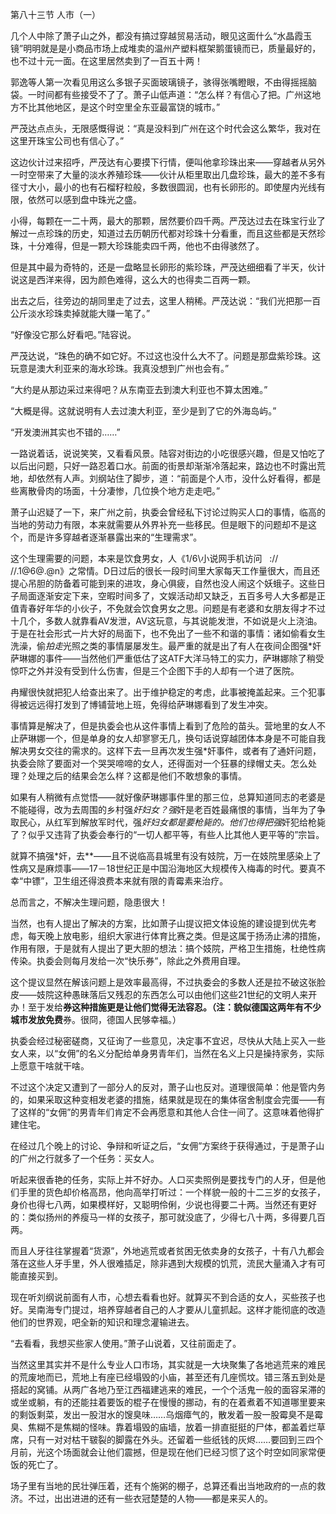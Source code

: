 

第八十三节 人市（一）

几个人中除了萧子山之外，都没有搞过穿越贸易活动，眼见这面什么“水晶霞玉镜”明明就是是小商品市场上成堆卖的温州产塑料框架鹅蛋镜而已，质量最好的，也不过十元一面。在这里居然卖到了一百五十两！

郭逸等人第一次看见用这么多银子买面玻璃镜子，骇得张嘴瞪眼，不由得摇摇脑袋。一时间都有些接受不了了。萧子山低声道：“怎么样？有信心了把。广州这地方不比其他地区，是这个时空里全东亚最富饶的城市。”

严茂达点点头，无限感慨得说：“真是没料到广州在这个时代会这么繁华，我对在这里开珠宝公司也有信心了。”

这边伙计过来招呼，严茂达有心要摸下行情，便叫他拿珍珠出来――穿越者从另外一时空带来了大量的淡水养殖珍珠――伙计从柜里取出几盘珍珠，最大的差不多有径寸大小，最小的也有石榴籽粒般，多数很圆润，也有长卵形的。即使屋内光线有限，依然可以感到盘中珠光之盛。

小得，每颗在一二十两，最大的那颗，居然要价四千两。严茂达过去在珠宝行业了解过一点珍珠的历史，知道过去历朝历代都对珍珠十分看重，而且这些都是天然珍珠，十分难得，但是一颗大珍珠能卖四千两，他也不由得骇然了。

但是其中最为奇特的，还是一盘略显长卵形的紫珍珠，严茂达细细看了半天，伙计说这是西洋来得，因为颜色难得，这么大的也得卖二百两一颗。

出去之后，往旁边的胡同里走了过去，这里人稍稀。严茂达说：“我们光把那一百公斤淡水珍珠卖掉就能大赚一笔了。”

“好像没它那么好看吧。”陆容说。

严茂达说，“珠色的确不如它好。不过这也没什么大不了。问题是那盘紫珍珠。这玩意是澳大利亚来的海水珍珠。我真没想到广州也会有。”

“大约是从那边采过来得吧？从东南亚去到澳大利亚也不算太困难。”

“大概是得。这就说明有人去过澳大利亚，至少是到了它的外海岛屿。”

“开发澳洲其实也不错的……”

一路说着话，说说笑笑，又看看风景。陆容对街边的小吃很感兴趣，但是又怕吃了以后出问题，只好一路忍着口水。前面的街景却渐渐冷落起来，路边也不时露出荒地，却依然有人声。刘纲站住了脚步，道：“前面是个人市，没什么好看得，都是些离散骨肉的场面，十分凄惨，几位换个地方走走吧。”

萧子山迟疑了一下，来广州之前，执委会曾经私下讨论过购买人口的事情，临高的当地的劳动力有限，本来就需要从外界补充一些移民。但是眼下的问题却不是这个，而是许多穿越者逐渐暴露出来的“生理需求”。

这个生理需要的问题，本来是饮食男女，人《1/6\小说网手机访问   :// //.1@6@.@n》之常情。D日过后的很长一段时间里大家每天工作量很大，而且还提心吊胆的防备着可能到来的进攻，身心俱疲，自然也没人闹这个妖蛾子。这些日子局面逐渐安定下来，空暇时间多了，文娱活动却又缺乏，五百多号人大多都是正值青春好年华的小伙子，不免就会饮食男女之思。问题是有老婆和女朋友得才不过十几个，多数人就靠看AV发泄，AV这玩意，与其说能发泄，不如说是火上浇油。于是在社会形式一片大好的局面下，也不免出了一些不和谐的事情：诸如偷看女生洗澡，偷*拍走*光照之类的事情屡屡发生。最严重的就是出了有人在夜间企图强*奸萨琳娜的事件――当然他们严重低估了这ATF大洋马特工的实力，萨琳娜除了稍受惊吓之外并没有受到什么伤害，但是三个企图下手的人却有一个进了医院。

冉耀很快就把犯人给查出来了。出于维护稳定的考虑，此事被掩盖起来。三个犯事得被远远得打发到了博铺营地上班，免得给萨琳娜看到了发生冲突。

事情算是解决了，但是执委会也从这件事情上看到了危险的苗头。营地里的女人不止萨琳娜一个，但是单身的女人却寥寥无几，换句话说穿越团体本身是不可能自我解决男女交往的需求的。这样下去一旦再次发生强*奸事件，或者有了通奸问题，执委会除了要面对一个哭哭啼啼的女人，还得面对一个狂暴的绿帽丈夫。怎么处理？处理之后的结果会怎么样？这都是他们不敢想象的事情。

如果有人稍微有点觉悟――就好像萨琳娜事件里的那三位，总算知道同志的老婆是不能碰得，改为去周围的乡村强*奸妇女？强*奸是老百姓最痛恨的事情，当年为了争取民心，从红军到解放军时代，强*奸妇女都是要枪毙的。他们也得把强*奸犯给枪毙了？似乎又违背了执委会奉行的“一切人都平等，有些人比其他人更平等的”宗旨。

就算不搞强*奸，去**――且不说临高县城里有没有妓院，万一在妓院里感染上了性病又是麻烦事――17－18世纪正是中国沿海地区大规模传入梅毒的时代。要真不幸“中镖”，卫生组还得浪费本来就有限的青霉素来治疗。

总而言之，不解决生理问题，隐患很大！

当然，也有人提出了解决的方案，比如萧子山提议把文体设施的建设提到优先考虑，每天晚上放电影，组织大家进行体育比赛之类。但是这属于扬汤止沸的措施，作用有限，于是就有人提出了更大胆的想法：搞个妓院，严格卫生措施，杜绝性病传染。执委会则每月发给一次“快乐券”，除此之外费用自理。

这个提议显然在解该问题上是效率最高得，不过执委会的多数人还是拉不破这张脸皮――妓院这种愚昧落后又残忍的东西怎么可以由他们这些21世纪的文明人来开办！至于发给**券这种措施更是让他们觉得无法容忍。（注：貌似德国这两年有不少城市发放免费**券。很冏，德国人民够幸福。）

执委会经过秘密磋商，又征询了一些意见，决定事不宜迟，尽快从大陆上买入一些女人来，以“女佣”的名义分配给单身男青年们，当然在名义上只是操持家务，实际上愿意干啥就干啥。

不过这个决定又遭到了一部分人的反对，萧子山也反对。道理很简单：他是管内务的，如果采取这种变相发老婆的措施，结果就是现在的集体宿舍制度会完蛋――有了这样的“女佣”的男青年们肯定不会再愿意和其他人合住一间了。这意味着他得扩建住宅。

在经过几个晚上的讨论、争辩和听证之后，“女佣”方案终于获得通过，于是萧子山的广州之行就多了一个任务：买女人。

听起来很香艳的任务，实际上并不好办。人口买卖照例是要找专门的人牙，但是他们手里的货色却价格高昂，他向高举打听过：一个样貌一般的十二三岁的女孩子，身价也得七八两，如果模样好，又聪明伶俐，少说也得要二十两。当然还有更好的：类似扬州的养瘦马一样的女孩子，那可就没底了，少得七八十两，多得要几百两。

而且人牙往往掌握着“货源”，外地逃荒或者贫困无依卖身的女孩子，十有八九都会落在这些人牙手里，外人很难插足，除非遇到大规模的饥荒，流民大量涌入才有可能直接买到。

现在听刘纲说前面有人市，心想去看看也好。就算买不到合适的女人，买些孩子也好。吴南海专门提过，培养穿越者自己的人才要从儿童抓起。这样才能彻底的改造他们的世界观，吧全新的知识和理念灌输进去。

“去看看，我想买些家人使用。”萧子山说着，又往前面走了。

当然这里其实并不是什么专业人口市场，其实就是一大块聚集了各地逃荒来的难民的荒废地而已，荒地上有座已经塌毁的小庙，甚至还有几座慌坟。错三落五到处是搭起的窝铺。从两广各地乃至江西福建逃来的难民，一个个活鬼一般的面容呆滞的或坐或躺，有的还能拄着要饭的棍子在慢慢的挪动，有的在着煮着不知道哪里要来的剩饭剩菜，发出一股泔水的馊臭味……乌烟瘴气的，散发着一股一股霉臭不是霉臭、焦糊不是焦糊的怪味。靠着塌毁的庙墙，放着一排直挺挺的尸体，都盖着烂草席，只有一对对枯干皲裂的脚露在外头。还留着一些纸钱的灰烬……要回到三四个月前，光这个场面就会让他们震撼，但是现在他们已经习惯了这个时空如同家常便饭的死亡了。

场子里有当地的民壮弹压着，还有个施粥的棚子，总算还看出当地政府的一点的救济。不过，出出进进的还有一些衣冠楚楚的人物――都是来买人的。

